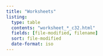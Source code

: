 ```yaml
---
title: "Worksheets"
listing:
  type: table
  contents: "worksheet_*_c32.html"
  fields: [file-modified, filename]
  sort: file-modified
  date-format: iso
---
```


